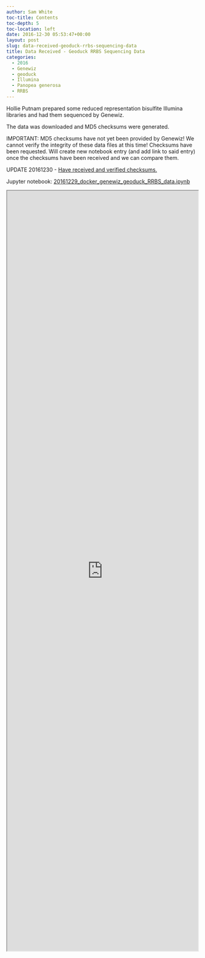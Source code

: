 ```yaml
---
author: Sam White
toc-title: Contents
toc-depth: 5
toc-location: left
date: 2016-12-30 05:53:47+00:00
layout: post
slug: data-received-geoduck-rrbs-sequencing-data
title: Data Received - Geoduck RRBS Sequencing Data
categories:
  - 2016
  - Genewiz
  - geoduck
  - Illumina
  - Panopea generosa
  - RRBS
---
```


Hollie Putnam prepared some reduced representation bisulfite Illumina libraries and had them sequenced by Genewiz.

The data was downloaded and MD5 checksums were generated.

IMPORTANT: MD5 checksums have not yet been provided by Genewiz! We cannot verify the integrity of these data files at this time! Checksums have been requested. Will create new notebook entry (and add link to said entry) once the checksums have been received and we can compare them.

UPDATE 20161230 - [Have received and verified checksums.](https://robertslab.github.io/sams-notebook/posts/2016/2016-12-30-data-management-geoduck-rrbs-data-integrity-verification/)



Jupyter notebook: [20161229_docker_genewiz_geoduck_RRBS_data.ipynb
](https://github.com/sr320/LabDocs/blob/master/jupyter_nbs/sam/20161229_docker_genewiz_geoduck_RRBS_data.ipynb)

<iframe src="https://nbviewer.org/github/sr320/LabDocs/blob/master/jupyter_nbs/sam/20161229_docker_genewiz_geoduck_RRBS_data.ipynb" width="100%" height="2000" scrolling="yes"></iframe>
